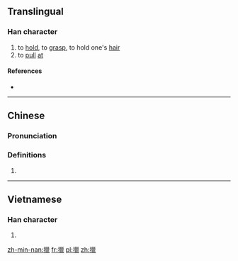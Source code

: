 ==Translingual==

===Han character===
{{Han char|rn=64|rad=手|as=15|sn=18|four=52016|canj=QVVV|ids=⿰扌巤}}

# to [[hold]], to [[grasp]], to hold one's [[hair]]
# to [[pull]] [[at]]

====References====
* {{Han ref|kx=0461.110|dkj=12902|dj=0810.170|hdz=31982.020|uh=64F8|ud=25848|bh=EFD4|bd=61396}}

----

==Chinese==
{{zh-forms}}

===Pronunciation===
{{zh-pron
|m=liè
|c=laap3,laap6,lip3,lip6
|mc=y
|oc=y
|ma=
|cat=v
}}

===Definitions===
# {{rfdef|lang=zh}}

----

==Vietnamese==

===Han character===
{{vi-hantu|[[xợp]]|rs=手15}}

# {{defn|lang=vi|sort=手15}}

[[zh-min-nan:擸]]
[[fr:擸]]
[[pl:擸]]
[[zh:擸]]